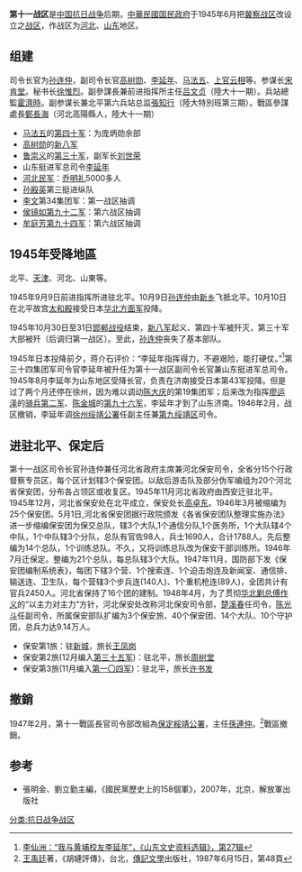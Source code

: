 '''第十一战区'''是[[中国抗日战争|中国抗日战争]]后期，[[中華民國|中華民國]][[国民政府|国民政府]]于1945年6月把[[冀察战区|冀察战区]]改设立之[[抗日战争战区|战区]]，作战区为[[河北|河北]]、[[山东|山东]]地区。
==组建==
司令长官为[[孙连仲|孙连仲]]，副司令长官[[高树勋_(1897年)|高树勋]]、[[李延年_(民國)|李延年]]、[[马法五|马法五]]、[[上官云相|上官云相]]等。参谋长[[宋肯堂|宋肯堂]]。秘书长[[徐惟烈|徐惟烈]]。副參謀長兼前进指挥所主任[[吕文贞|吕文贞]]（陸大十一期）。兵站總監[[霍濟時|霍濟時]]。副参谋长兼北平第六兵站总监[[張知行|張知行]]（陸大特別班第三期）。戰區參謀處長[[鄭長海|鄭長海]]（河北高陽縣人，陸大十一期）

*[[马法五|马法五]]的[[国民革命军第四十军|第四十军]]：为庞炳勋余部
*[[高树勋_(1897年)|高树勋]]的[[新八军|新八军]]
*[[鲁崇义|鲁崇义]]的[[第三十军|第三十军]]，副军长[[刘世荣|刘世荣]]
*山东挺进军总司令[[李延年_(民國)|李延年]]
*[[河北民军|河北民军]]：[[乔明礼|乔明礼]]5000多人
*[[孙殿英|孙殿英]]第三挺进纵队
*[[李文_(1905年)|李文]]第34集团军：第一战区抽调
*[[侯镜如|侯镜如]][[国民革命军第九十二军|第九十二军]]：第六战区抽调
*[[牟庭芳|牟庭芳]][[国民革命军第九十四军|第九十四军]]：第六战区抽调

==1945年受降地區==
北平、[[天津|天津]]、河北、山東等。

1945年9月9日前进指挥所进驻北平。10月9日[[孙连仲|孙连仲]]由[[新乡|新乡]]飞抵北平。10月10日在北平故宫[[太和殿|太和殿]]接受日本[[华北方面军|华北方面军]]投降。

1945年10月30日至31日[[邯郸战役|邯郸战役]]结束，[[新八军|新八军]]起义、第四十军被歼灭，第三十军大部被歼（后调归第一战区）。至此，[[孙连仲|孙连仲]]丧失了基本部队。

1945年日本投降前夕，蒋介石评价：“李延年指挥得力，不避艰险，能打硬仗。”<ref>[http://www.lhrbszb.com/ReadingZone/StoryInfo/c59f80fc-7064-43ba-8aa7-787a36a500a6?cid=29D89209-BC0A-4A1E-AB50-32FADB0327C6  李仙洲：“我与黄埔校友李延年”，《山东文史资料选辑》，第27辑]</ref>第三十四集团军司令官李延年被升任为第十一战区副司令长官兼山东挺进军总司令。1945年8月李延年为山东地区受降长官，负责在济南接受日本第43军投降。但是过了两个月还停在徐州，因为难以调动[[陈大庆|陈大庆]]的第19集团军；后来改为指挥[[廖运泽|廖运泽]]的[[国民革命军骑兵第二军|骑兵第二军]]、[[陈金城|陈金城]]的[[国民革命军第九十六军|第九十六军]]，李延年才到了山东济南。1946年2月，战区撤销，李延年调[[徐州绥靖公署|徐州绥靖公署]]任副主任兼[[綏靖區|第九绥靖区]]司令。
==进驻北平、保定后==
第十一战区司令长官孙连仲兼任河北省政府主席兼河北保安司令，全省分15个行政督察专员区，每个区计划辖3个保安团。以敌后游击队及部分伪军编组为20个河北省保安团，分布各占领区或收复区。1945年11月河北省政府由西安迁驻北平。1945年12月，河北省保安处在北平成立，保安处长[[高卓东|高卓东]]。1946年3月被缩编为25个保安团。5月1日,河北省保安团据行政院颁发《各省保安团队整理实施办法》进一步缩编保安团为保交总队，辖3个大队,1个通信分队,1个医务所，1个大队辖4个中队，1个中队辖3个分队，总队有官佐98人，兵士1690人，合计1788人。先后整编为14个总队，1个训练总队。不久，又将训练总队改为保安干部训练所。1946年7月迁保定。整编为21个总队，每总队辖3个大队。1947年11月，国防部下发《保安团编制系统表》，每团下辖3个营、1个搜索连、1个迫击炮连及新闻室、通信排、输送连、卫生队，每个营辖3个步兵连(140人)、1个重机枪连(89人)，全团共计有官兵2450人。河北省保持了16个团的建制。1948年4月，为了贯彻[[华北剿总|华北剿总]][[傅作义|傅作义]]的“以主力对主力”方针，河北保安处改称河北保安司令部，[[楚溪春|楚溪春]]任司令，[[陈光斗|陈光斗]]任副司令，所属保安部队扩编为3个保安旅、40个保安团、14个大队、10个守护团，总兵力达9.14万人。
* 保安第1旅：驻[[高碑店市|新城]]，旅长[[王凤岗|王凤岗]]
* 保安第2旅(12月编入[[國民革命軍第三十五軍|第三十五军]])：驻北平，旅长[[周树堂|周树堂]]
* 保安第3旅(11月编入[[国民革命军第一〇四军|第一〇四军]])：驻北平，旅长[[许书发|许书发]]
==撤銷==
1947年2月，第十一戰區長官司令部改組為[[保定綏靖公署|保定綏靖公署]]，主任[[孫連仲|孫連仲]]。<ref>[[王禹廷|王禹廷]]著，《胡璉評傳》，台北，[[傳記文學|傳記文學]]出版社，1987年6月15日，第48頁</ref>戰區撤銷。

==参考==
<references/>
*張明金、劉立勤主編，《國民黨歷史上的158個軍》，2007年，北京，解放軍出版社

{{中日戰爭戰區}}

[[分类:抗日战争战区|分类:抗日战争战区]]